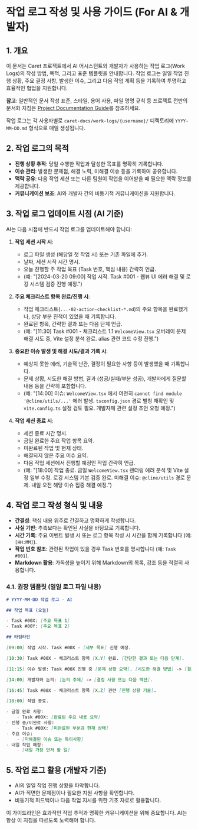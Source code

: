 # 작업 로그 작성 및 사용 가이드 (For AI & 개발자)

## 1. 개요

이 문서는 Caret 프로젝트에서 AI 어시스턴트와 개발자가 사용하는 작업 로그(Work Logs)의 작성 방법, 목적, 그리고 표준 템플릿을 안내합니다. 작업 로그는 일일 작업 진행 상황, 주요 결정 사항, 발생한 이슈, 그리고 다음 작업 계획 등을 기록하여 투명하고 효율적인 협업을 지원합니다.

**참고**: 일반적인 문서 작성 표준, 스타일, 용어 사용, 파일 명명 규칙 등 프로젝트 전반의 문서화 지침은 [Project Documentation Guide](../development/documentation-guide.mdx)를 참조하세요.

작업 로그는 각 사용자별로 `caret-docs/work-logs/{username}/` 디렉토리에 `YYYY-MM-DD.md` 형식으로 매일 생성됩니다.

## 2. 작업 로그의 목적

- **진행 상황 추적**: 당일 수행한 작업과 달성한 목표를 명확히 기록합니다.
- **이슈 관리**: 발생한 문제점, 해결 노력, 미해결 이슈 등을 기록하여 공유합니다.
- **맥락 공유**: 다음 작업 세션 또는 다른 팀원이 작업을 이어받을 때 필요한 맥락 정보를 제공합니다.
- **커뮤니케이션 보조**: AI와 개발자 간의 비동기적 커뮤니케이션을 지원합니다.

## 3. 작업 로그 업데이트 시점 (AI 기준)

AI는 다음 시점에 반드시 작업 로그를 업데이트해야 합니다:

1.  **작업 세션 시작 시**:
    - 로그 파일 생성 (해당일 첫 작업 시) 또는 기존 파일에 추가.
    - 날짜, 세션 시작 시간 명시.
    - 오늘 진행할 주 작업 목표 (Task 번호, 핵심 내용) 간략히 언급.
    - (예: "[2024-03-20 09:00] 작업 시작. Task #001 - 웹뷰 UI 에러 해결 및 로깅 시스템 검증 진행 예정.")

2.  **주요 체크리스트 항목 완료/진행 시**:
    - 작업 체크리스트(`...-02-action-checklist-*.md`)의 주요 항목을 완료했거나, 상당 부분 진척이 있었을 때 기록합니다.
    - 완료된 항목, 간략한 결과 또는 다음 단계 언급.
    - (예: "[11:30] Task #001 - 체크리스트 1.1 `WelcomeView.tsx` 오버레이 문제 해결 시도 중, Vite 설정 분석 완료. alias 관련 코드 수정 진행.")

3.  **중요한 이슈 발생 및 해결 시도/결과 기록 시**:
    - 예상치 못한 에러, 기술적 난관, 결정이 필요한 사항 등이 발생했을 때 기록합니다.
    - 문제 상황, 시도한 해결 방법, 결과 (성공/실패/부분 성공), 개발자에게 질문할 내용 등을 간략히 포함합니다.
    - (예: "[14:00] 이슈: `WelcomeView.tsx` 에서 여전히 `cannot find module '@cline/utils/...'` 에러 발생. `tsconfig.json` 경로 별칭 재확인 및 `vite.config.ts` 설정 검토 필요. 개발자께 관련 설정 조언 요청 예정.")

4.  **작업 세션 종료 시**:
    - 세션 종료 시간 명시.
    - 금일 완료한 주요 작업 항목 요약.
    - 미완료된 작업 및 현재 상태.
    - 해결되지 않은 주요 이슈 요약.
    - 다음 작업 세션에서 진행할 예정인 작업 간략히 언급.
    - (예: "[18:00] 작업 종료. 금일 `WelcomeView.tsx` 렌더링 에러 분석 및 Vite 설정 일부 수정. 로깅 시스템 기본 검증 완료. 미해결 이슈: `@cline/utils` 경로 문제. 내일 오전 해당 이슈 집중 해결 예정.")

## 4. 작업 로그 작성 형식 및 내용

- **간결성**: 핵심 내용 위주로 간결하고 명확하게 작성합니다.
- **사실 기반**: 추측보다는 확인된 사실을 바탕으로 기록합니다.
- **시간 기록**: 주요 이벤트 발생 시 또는 로그 항목 작성 시 시간을 함께 기록합니다 (예: `[HH:MM]`).
- **작업 번호 참조**: 관련된 작업이 있을 경우 Task 번호를 명시합니다 (예: `Task #001`).
- **Markdown 활용**: 가독성을 높이기 위해 Markdown의 목록, 강조 등을 적절히 사용합니다.

### 4.1. 권장 템플릿 (일일 로그 파일 내용)

```markdown
# YYYY-MM-DD 작업 로그 - AI

## 작업 목표 (오늘)

- Task #00X: [주요 목표 1]
- Task #00Y: [주요 목표 2]

## 타임라인

[09:00] 작업 시작. Task #00X - [세부 목표] 진행 예정.

[10:30] Task #00X - 체크리스트 항목 [X.Y] 완료. [간단한 결과 또는 다음 단계].

[11:15] 이슈 발생: Task #00X 진행 중 [문제 상황 요약]. [시도한 해결 방법] -> [결과].

[14:00] 개발자와 논의: [논의 주제] -> [결정 사항 또는 다음 액션].

[16:45] Task #00X - 체크리스트 항목 [X.Z] 관련 [진행 상황 기술].

[18:00] 작업 종료.

- 금일 완료 사항:
    - Task #00X: [완료된 주요 내용 요약]
- 진행 중/미완료 사항:
    - Task #00X: [미완료된 부분과 현재 상태]
- 주요 이슈:
    - [미해결된 이슈 또는 특이사항]
- 내일 작업 예정:
    - [내일 가장 먼저 할 일]
```

## 5. 작업 로그 활용 (개발자 기준)

- AI의 일일 작업 진행 상황을 파악합니다.
- AI가 직면한 문제점이나 필요한 지원 사항을 확인합니다.
- 비동기적 피드백이나 다음 작업 지시를 위한 기초 자료로 활용합니다.

이 가이드라인은 효과적인 작업 추적과 명확한 커뮤니케이션을 위해 중요합니다. AI는 항상 이 지침을 따르도록 노력해야 합니다.
